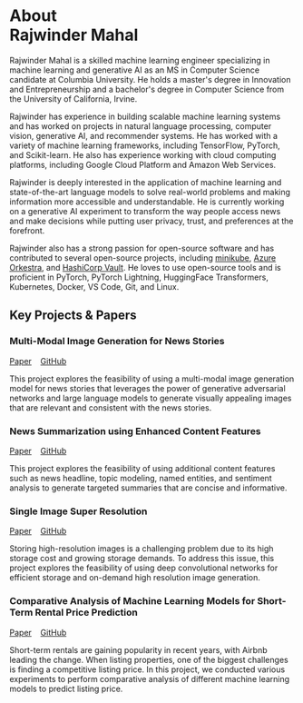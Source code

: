 # About <br /> Rajwinder Mahal

Rajwinder Mahal is a skilled machine learning engineer specializing in machine learning and generative AI as an MS in Computer Science candidate at Columbia University. He holds a master's degree in Innovation and Entrepreneurship and a bachelor's degree in Computer Science from the University of California, Irvine.

Rajwinder has experience in building scalable machine learning systems and has worked on projects in natural language processing, computer vision, generative AI, and recommender systems. He has worked with a variety of machine learning frameworks, including TensorFlow, PyTorch, and Scikit-learn. He also has experience working with cloud computing platforms, including Google Cloud Platform and Amazon Web Services.

Rajwinder is deeply interested in the application of machine learning and state-of-the-art language models to solve real-world problems and making information more accessible and understandable. He is currently working on a generative AI experiment to transform the way people access news and make decisions while putting user privacy, trust, and preferences at the forefront.

Rajwinder also has a strong passion for open-source software and has contributed to several open-source projects, including [minikube](https://github.com/kubernetes/minikube), [Azure Orkestra](https://github.com/Azure/orkestra), and [HashiCorp Vault](https://github.com/hashicorp/vault). He loves to use open-source tools and is proficient in PyTorch, PyTorch Lightning, HuggingFace Transformers, Kubernetes, Docker, VS Code, Git, and Linux.

## Key Projects & Papers

### Multi-Modal Image Generation for News Stories

[Paper](/static/multi-modal-image-generation-for-news-stories.pdf)
&nbsp;&nbsp;
[GitHub](https://github.com/mahalrs/newsgen)

This project explores the feasibility of using a multi-modal image generation model for news stories that leverages the power of generative adversarial networks and large language models to generate visually appealing images that are relevant and consistent with the news stories.

### News Summarization using Enhanced Content Features

[Paper](/static/news-summarization-using-enhanced-content-features.pdf)
&nbsp;&nbsp;
[GitHub](https://github.com/mahalrs/newsum)

This project explores the feasibility of using additional content features such as news headline, topic modeling, named entities, and sentiment analysis to generate targeted summaries that are concise and informative.

### Single Image Super Resolution

[Paper](/static/single-image-super-resolution.pdf)
&nbsp;&nbsp;
[GitHub](https://github.com/mahalrs/super-scaler)

Storing high-resolution images is a challenging problem due to its high storage cost and growing storage demands. To address this issue, this project explores the feasibility of using deep convolutional networks for efficient storage and on-demand high resolution image generation.

### Comparative Analysis of Machine Learning Models for Short-Term Rental Price Prediction

[Paper](/static/short-term-rental-price-prediction.pdf)
&nbsp;&nbsp;
[GitHub](https://github.com/mahalrs/airbnb-autopilot)

Short-term rentals are gaining popularity in recent years, with Airbnb leading the change. When listing properties, one of the biggest challenges is finding a competitive listing price. In this project, we conducted various experiments to perform comparative analysis of different machine learning models to predict listing price.
